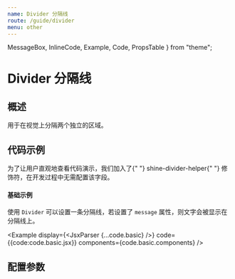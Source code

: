 ```yaml
---
name: Divider 分隔线
route: /guide/divider
menu: other
---
```


  MessageBox,
  InlineCode,
  Example,
  Code,
  PropsTable
} from "theme";

# Divider 分隔线

## 概述

用于在视觉上分隔两个独立的区域。

## 代码示例

<MessageBox messageType="info">
  为了让用户直观地查看代码演示，我们加入了{" "}
  <InlineCode>shine-divider-helper</InlineCode>{" "}
  修饰符，在开发过程中无需配置该字段。
</MessageBox>

#### 基础示例

使用 `Divider` 可以设置一条分隔线，若设置了 `message` 属性，则文字会被显示在分隔线上。

<Example 
  display={<JsxParser {...code.basic} />}
  code={{code:code.basic.jsx}}
  components={code.basic.components}
/>

## 配置参数

<PropsTable of={Divider} />
